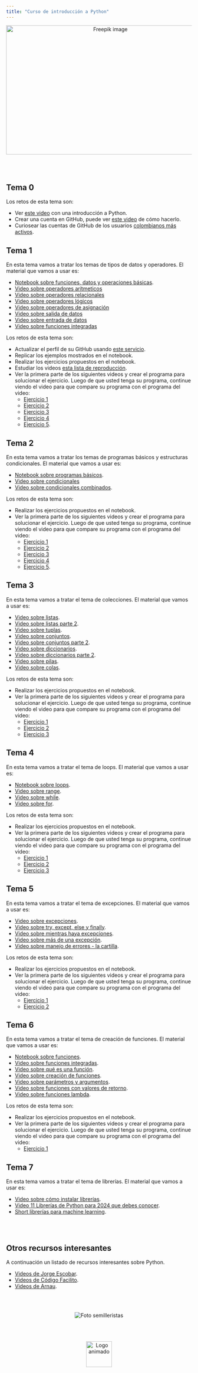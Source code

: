 ```yaml
---
title: "Curso de introducción a Python"
---
```


<center>
<img src="imagenes/girl_prog.jpg" alt="Freepik image" width="550" height="350">
</center>

<br>
<br>

## Tema 0

Los retos de esta tema son:

- Ver [este video](https://youtu.be/Z4AOP7-b1RM?si=wzGzrnB65Z4B1u82) con una introducción a Python.
- Crear una cuenta en GitHub, puede ver [este video](https://www.youtube.com/watch?v=ZyD8wyP7J9g) de cómo hacerlo.
- Curiosear las cuentas de GitHub de los usuarios [colombianos más activos](https://committers.top/colombia.html).

## Tema 1

En esta tema vamos a tratar los temas de tipos de datos y operadores. El material que vamos a usar es:

- [Notebook sobre funciones, datos y operaciones básicas](https://github.com/fhernanb/Python-para-estadistica/blob/master/01%20Lecciones%20b%C3%A1sicas/01%20Datos%20y%20operaciones%20b%C3%A1sicas.ipynb).
- [Video sobre operadores arítmeticos](https://youtu.be/PMOWXusLr9g?si=47O53QCtmtS5XP-h)
- [Video sobre operadores relacionales](https://youtu.be/mIAPti7iUKk?si=D0Ce5Ossl9LpUPZQ)
- [Video sobre operadores lógicos](https://youtu.be/ZjeOT_ACdhw?si=bNKwu-3tYlYpAoEL)
- [Video sobre operadores de asignación](https://youtu.be/LYNULtY1Zj8?si=9YneDri-2kOJCK1Z)
- [Video sobre salida de datos](https://youtu.be/V7rsdYD-x4M?si=KreQ7eBzoB_E9pj2)
- [Video sobre entrada de datos](https://youtu.be/WXHiItkIjHU?si=K9TiIcUQ14FF1jkS)
- [Video sobre funciones integradas](https://youtu.be/_qLPAwe8xb4?si=IP4EkC42RnOOlVg1)

Los retos de esta tema son:

- Actualizar el perfil de su GitHub usando [este servicio](https://github-profile-maker.vercel.app/).
- Replicar los ejemplos mostrados en el notebook.
- Realizar los ejercicios propuestos en el notebook.
- Estudiar los videos [esta lista de reproducción](https://www.youtube.com/playlist?list=PLZOGNlgi8GGmlwUznNnnQJpyEJcABeTs4&si=8is_9R0cZ_-YuHGV).
- Ver la primera parte de los siguientes videos y crear el programa para solucionar el ejercicio. Luego de que usted tenga su programa, continue viendo el video para que compare su programa con el programa del video: 
    - [Ejercicio 1](https://youtu.be/r4ZLB064stU?si=gHjOO7KcVBS0mncb)
    - [Ejercicio 2](https://youtu.be/HXkPrXHm0so?si=I6AroDsp-V1CH6yl)
    - [Ejercicio 3](https://youtu.be/8JYjIp_sxPQ?si=MoIi_Ex5nAhwSzCN)
    - [Ejercicio 4](https://youtu.be/xCqX_BnjSNc?si=NJLX62jvSjiLCNBw)
    - [Ejercicio 5](https://youtu.be/TI_Fd3GyReM?si=dnxffZU5hfWPGN8j).

## Tema 2

En esta tema vamos a tratar los temas de programas básicos y estructuras condicionales. El material que vamos a usar es:

- [Notebook sobre programas básicos](https://github.com/fhernanb/Python-para-estadistica/blob/master/01%20Lecciones%20b%C3%A1sicas/03%20Ejercicios%20b%C3%A1sicos.ipynb).
- [Video sobre condicionales](https://youtu.be/-kFBwApYVtA?si=V_KEr6lrYJqCaoK4)
- [Video sobre condicionales combinados](https://youtu.be/NmVysQPlS2k?si=sKjd1o8PR4Aqnz-W).

Los retos de esta tema son:

- Realizar los ejercicios propuestos en el notebook.
- Ver la primera parte de los siguientes videos y crear el programa para solucionar el ejercicio. Luego de que usted tenga su programa, continue viendo el video para que compare su programa con el programa del video: 
    - [Ejercicio 1](https://youtu.be/fz_-sc_bwDA?si=LaTGVqSxZajNksSd)
    - [Ejercicio 2](https://youtu.be/u21erAE2oKI?si=q4sERBxcIOBFo_AU)
    - [Ejercicio 3](https://youtu.be/eZGWlBrkhW8?si=knh34bhDa6qZLqxu)
    - [Ejercicio 4](https://youtu.be/2ushSGaPX3I?si=u7ImP9y8g8xEHbJj)
    - [Ejercicio 5](https://youtu.be/kAdgwY_mVxM?si=jbbtCsjl0NCD5gco).

## Tema 3

En esta tema vamos a tratar el tema de colecciones. El material que vamos a usar es:

- [Video sobre listas](https://youtu.be/xdCJa2QXmJ8?si=X30nEJFCvuNARwxf).
- [Video sobre listas parte 2](https://youtu.be/aF1tiL5A-iU?si=egKwkEaF1iXDfcDI).
- [Video sobre tuplas](https://youtu.be/PjCBukZttG4?si=9XGW7VoneNWkRFYt).
- [Video sobre conjuntos](https://youtu.be/rmRrvol4XcM?si=GXW5CLZaiQAn01rk).
- [Video sobre conjuntos parte 2](https://youtu.be/UKD3CMINxik?si=uZmRFTz3fXpv_GML).
- [Video sobre diccionarios](https://youtu.be/vAy4IM7NLIQ?si=pdi45eTzXZjgF_N0).
- [Video sobre diccionarios parte 2](https://youtu.be/hjNWsqLAPv4?si=wzZyS3cvYtbS1eAF).
- [Video sobre pilas](https://youtu.be/cXXO0qQGSPA?si=scyKBlAr5Uo3BjBK).
- [Video sobre colas](https://youtu.be/wuGYzEcgTTw?si=cJwJFoKrq-IW3u-z).

Los retos de esta tema son:

- Realizar los ejercicios propuestos en el notebook.
- Ver la primera parte de los siguientes videos y crear el programa para solucionar el ejercicio. Luego de que usted tenga su programa, continue viendo el video para que compare su programa con el programa del video: 
    - [Ejercicio 1](https://youtu.be/Nl_CxwKaZJk?si=qBP1MNL-UcgXpedO)
    - [Ejercicio 2](https://youtu.be/N2i9uBRyJgk?si=xS-autoDAKCOm1cI)
    - [Ejercicio 3](https://youtu.be/gonL3kow0Oc?si=BEnGYZAbPPw3D8Zo)
    
## Tema 4

En esta tema vamos a tratar el tema de loops. El material que vamos a usar es:

- [Notebook sobre loops](https://github.com/fhernanb/Python-para-estadistica/blob/master/01%20Lecciones%20b%C3%A1sicas/05%20Loops.ipynb).
- [Video sobre range](https://youtu.be/wOHR4FzzMB4?si=EyimsgLe-JbIUZON).
- [Video sobre while](https://youtu.be/YEWxlbffgxE?si=p3o1jr4SAHzLxawJ).
- [Video sobre for](https://youtu.be/mRI8C2ZhDkg?si=IrIxL0d4K8DLmdST).

Los retos de esta tema son:

- Realizar los ejercicios propuestos en el notebook.
- Ver la primera parte de los siguientes videos y crear el programa para solucionar el ejercicio. Luego de que usted tenga su programa, continue viendo el video para que compare su programa con el programa del video: 
    - [Ejercicio 1](https://youtu.be/L51HqhsvG68?si=s8euKzPd0bgPuLMR&t=116)
    - [Ejercicio 2](https://youtu.be/DvrPwKMVFWo?si=KK5-roHwe345Ur0Y&t=8)
    - [Ejercicio 3](https://youtu.be/2xpDkdqsyRc?si=fsYcb5fSci-cbf-V&t=48)
    
## Tema 5

En esta tema vamos a tratar el tema de excepciones. El material que vamos a usar es:

- [Video sobre excepciones](https://youtu.be/_lao-swaPdc?si=wgSB1p_j3AoOIfWP).
- [Video sobre try, except, else y finally](https://youtu.be/qZFK90XvyTg?si=ug9dDY7Xb3_hUAaP).
- [Video sobre mientras haya excepciones](https://youtu.be/sf1ysCJq_SQ?si=7R_lZilkgb4YL8vE).
- [Video sobre más de una excepción](https://youtu.be/hQ8Nh0bwG7w?si=ngC88_LHLd8cPqWD).
- [Video sobre manejo de errores - la cartilla](https://youtu.be/hQ8Nh0bwG7w?si=ngC88_LHLd8cPqWD).


Los retos de esta tema son:

- Realizar los ejercicios propuestos en el notebook.
- Ver la primera parte de los siguientes videos y crear el programa para solucionar el ejercicio. Luego de que usted tenga su programa, continue viendo el video para que compare su programa con el programa del video: 
    - [Ejercicio 1](https://youtu.be/cdqTTDl_kS8?si=T7ukJy1j21BuLuww&t=89)
    - [Ejercicio 2](https://youtu.be/cdqTTDl_kS8?si=kx_LDKIYgFfzN85g&t=288)

## Tema 6

En esta tema vamos a tratar el tema de creación de funciones. El material que vamos a usar es:

- [Notebook sobre funciones](https://github.com/fhernanb/Python-para-estadistica/blob/master/01%20Lecciones%20b%C3%A1sicas/06%20Ejercicios%20sobre%20funciones.ipynb).
- [Video sobre funciones integradas](https://youtu.be/hHhkLEnowLA?si=9-VTfsTrziKTyop-&t=20).
- [Video sobre qué es una función](https://youtu.be/g1BiLG9DyvM?si=e1_KCpfhVZOD_oJw).
- [Video sobre creación de funciones](https://youtu.be/2Z5_qNlmAJk?si=uO8NmO5hIZPKSzll).
- [Video sobre parámetros y argumentos](https://youtu.be/7xTHov614ZA?si=u2lAARa-UuKD-l0L).
- [Video sobre funciones con valores de retorno](https://youtu.be/nEKqmheMAZ8?si=4rXXUiLjtrVJQK-h).
- [Video sobre funciones lambda](https://youtu.be/AdhONq0SyGw?si=uHUCZHbDcXiDet3H).

Los retos de esta tema son:

- Realizar los ejercicios propuestos en el notebook.
- Ver la primera parte de los siguientes videos y crear el programa para solucionar el ejercicio. Luego de que usted tenga su programa, continue viendo el video para que compare su programa con el programa del video: 
    - [Ejercicio 1](https://youtube.com/shorts/5-vGyUOfC5E?si=76WIQVy7I8dMqCzs)
    
## Tema 7

En esta tema vamos a tratar el tema de librerías. El material que vamos a usar es:

- [Video sobre cómo instalar librerías](https://youtu.be/lkQ2cfAX2Ao?si=MtXmtW1t7QHsPucR).
- [Video 11 Librerías de Python para 2024 que debes conocer](https://youtu.be/TZQpj5hu8Yc?si=m0NEmKgu76MHfbjW).
- [Short librerías para machine learning](https://youtube.com/shorts/BFNkLG8io2c?si=Xhckz7x4GswKMZvB).


<br>
<br>
    
## Otros recursos interesantes

A continuación un listado de recursos interesantes sobre Python.

- [Videos de Jorge Escobar](https://youtube.com/playlist?list=PLZOGNlgi8GGmlwUznNnnQJpyEJcABeTs4&si=XOSMckkR2e0s8jTi).
- [Videos de Código Facilito](https://youtube.com/playlist?list=PLE549A038CF82905F&si=08r_4O9TOVnqZbs6).
- [Videos de Arnau](https://www.youtube.com/playlist?list=PL7VQ-RADvZ4OhJPt8wV7Z-gi6RLx-G1c3).

<br>
<br>

<center>
<img src="imagenes/Semillero_2025_01.png" alt="Foto semilleristas">
</center>

<br>
<br>

<center>
<img src="imagenes/logo_python.gif" alt="Logo animado" width="70" height="70">
</center>


